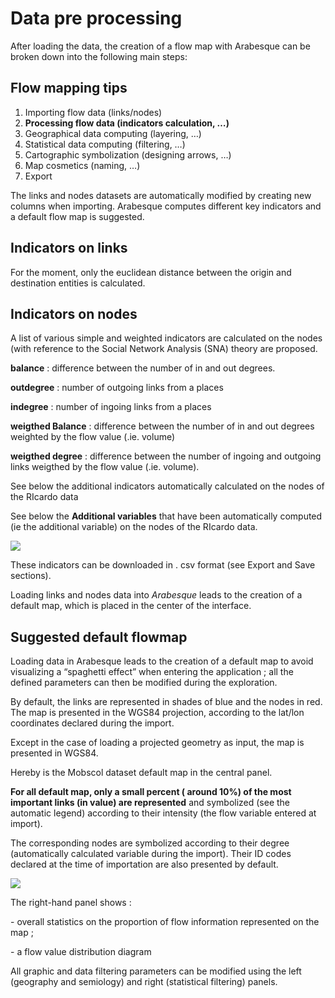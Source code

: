 # Data pre processing

After loading the data, the creation of a flow map with Arabesque can be broken down into the following main steps:

::: {.callout-tip appearance="simple"}
## Flow mapping tips

1.  Importing flow data (links/nodes)
2.  **Processing flow data (indicators calculation, ...)**
3.  Geographical data computing (layering, ...)
4.  Statistical data computing (filtering, ...)
5.  Cartographic symbolization (designing arrows, ...)
6.  Map cosmetics (naming, ...)
7.  Export
:::

The links and nodes datasets are automatically modified by creating new columns when importing. Arabesque computes different key indicators and a default flow map is suggested.

## Indicators on links

For the moment, only the euclidean distance between the origin and destination entities is calculated.

## Indicators on nodes

A list of various simple and weighted indicators are calculated on the nodes (with reference to the Social Network Analysis (SNA) theory are proposed.

**balance** : difference between the number of in and out degrees.

**outdegree** : number of outgoing links from a places

**indegree** : number of ingoing links from a places

**weigthed Balance** : difference between the number of in and out degrees weighted by the flow value (.ie. volume)

**weigthed degree** : difference between the number of ingoing and outgoing links weigthed by the flow value (.ie. volume).

See below the additional indicators automatically calculated on the nodes of the RIcardo data

See below the **Additional variables** that have been automatically computed (ie the additional variable) on the nodes of the RIcardo data.

![](images/import_indic.png)

These indicators can be downloaded in . csv format (see Export and Save sections).

Loading links and nodes data into *Arabesque* leads to the creation of a default map, which is placed in the center of the interface.

## Suggested default flowmap

Loading data in Arabesque leads to the creation of a default map to avoid visualizing a "spaghetti effect" when entering the application ; all the defined parameters can then be modified during the exploration.

By default, the links are represented in shades of blue and the nodes in red. The map is presented in the WGS84 projection, according to the lat/lon coordinates declared during the import.

Except in the case of loading a projected geometry as input, the map is presented in WGS84.

Hereby is the Mobscol dataset default map in the central panel.

**For all default map, only a small percent ( around 10%) of the most important links (in value) are represented** and symbolized (see the automatic legend) according to their intensity (the flow variable entered at import).

The corresponding nodes are symbolized according to their degree (automatically calculated variable during the import). Their ID codes declared at the time of importation are also presented by default.

![](images/default_flowmap-mobscol.png)

The right-hand panel shows :

\- overall statistics on the proportion of flow information represented on the map ;

\- a flow value distribution diagram

All graphic and data filtering parameters can be modified using the left (geography and semiology) and right (statistical filtering) panels.
